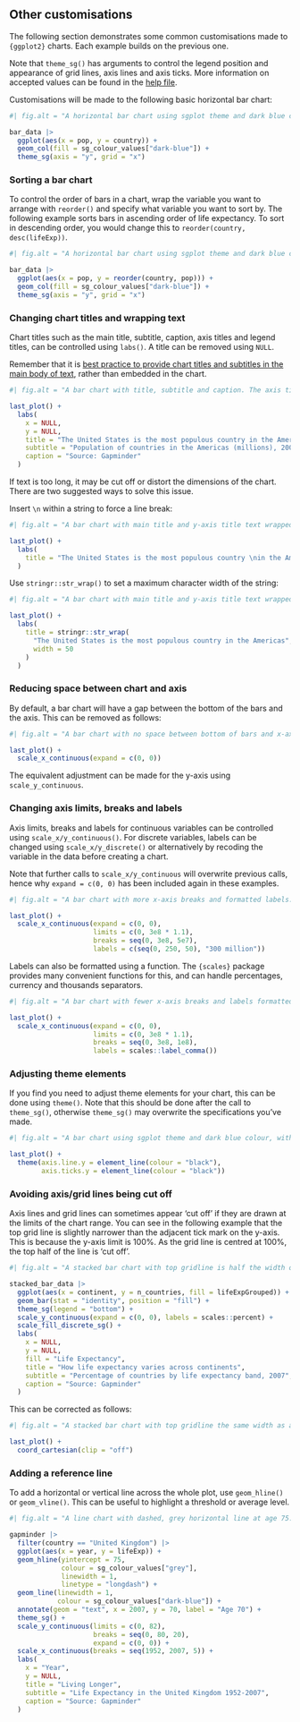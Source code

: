 ## Other customisations

The following section demonstrates some common customisations made to `{ggplot2}` charts. Each example builds on the previous one.

Note that `theme_sg()` has arguments to control the legend position and appearance of grid lines, axis lines and axis ticks. More information on accepted values can be found in the [help file](../reference/theme_sg.html).

Customisations will be made to the following basic horizontal bar chart:

```r
#| fig.alt = "A horizontal bar chart using sgplot theme and dark blue colour."

bar_data |>
  ggplot(aes(x = pop, y = country)) +
  geom_col(fill = sg_colour_values["dark-blue"]) +
  theme_sg(axis = "y", grid = "x")
```


### Sorting a bar chart

To control the order of bars in a chart, wrap the variable you want to arrange with `reorder()` and specify what variable you want to sort by. The following example sorts bars in ascending order of life expectancy. To sort in descending order, you would change this to `reorder(country, desc(lifeExp))`.

```r
#| fig.alt = "A horizontal bar chart using sgplot theme and dark blue colour with bars sorted in decreasing order by population."

bar_data |>
  ggplot(aes(x = pop, y = reorder(country, pop))) +
  geom_col(fill = sg_colour_values["dark-blue"]) +
  theme_sg(axis = "y", grid = "x")
```


### Changing chart titles and wrapping text

Chart titles such as the main title, subtitle, caption, axis titles and legend titles, can be controlled using `labs()`. A title can be removed using `NULL`.

Remember that it is [best practice to provide chart titles and subtitles in the main body of text](https://analysisfunction.civilservice.gov.uk/policy-store/data-visualisation-charts/#section-5), rather than embedded in the chart. 

```r
#| fig.alt = "A bar chart with title, subtitle and caption. The axis titles have been removed. The main title is too long and the end is cut off."

last_plot() +
  labs(
    x = NULL,
    y = NULL,
    title = "The United States is the most populous country in the Americas",
    subtitle = "Population of countries in the Americas (millions), 2007",
    caption = "Source: Gapminder"
  )
```

If text is too long, it may be cut off or distort the dimensions of the chart. There are two suggested ways to solve this issue.

Insert `\n` within a string to force a line break:

```r
#| fig.alt = "A bar chart with main title and y-axis title text wrapped onto two lines."

last_plot() +
  labs(
    title = "The United States is the most populous country \nin the Americas"
  )
```

Use `stringr::str_wrap()` to set a maximum character width of the string:

```r
#| fig.alt = "A bar chart with main title and y-axis title text wrapped onto two lines."

last_plot() +
  labs(
    title = stringr::str_wrap(
      "The United States is the most populous country in the Americas",
      width = 50
    )
  )
```


### Reducing space between chart and axis

By default, a bar chart will have a gap between the bottom of the bars and the axis. This can be removed as follows:

```r
#| fig.alt = "A bar chart with no space between bottom of bars and x-axis."

last_plot() + 
  scale_x_continuous(expand = c(0, 0))
```

The equivalent adjustment can be made for the y-axis using `scale_y_continuous`.


### Changing axis limits, breaks and labels

Axis limits, breaks and labels for continuous variables can be controlled using `scale_x/y_continuous()`. For discrete variables, labels can be changed using `scale_x/y_discrete()` or alternatively by recoding the variable in the data before creating a chart.

Note that further calls to `scale_x/y_continuous` will overwrite previous calls, hence why `expand = c(0, 0)` has been included again in these examples.

```r
#| fig.alt = "A bar chart with more x-axis breaks and formatted labels. The last label is suffixed with 'million'."

last_plot() +
  scale_x_continuous(expand = c(0, 0),
                     limits = c(0, 3e8 * 1.1),
                     breaks = seq(0, 3e8, 5e7),
                     labels = c(seq(0, 250, 50), "300 million"))
```

Labels can also be formatted using a function. The `{scales}` package provides many convenient functions for this, and can handle percentages, currency and thousands separators. 

```r
#| fig.alt = "A bar chart with fewer x-axis breaks and labels formatted with comma thousands separators."

last_plot() +
  scale_x_continuous(expand = c(0, 0),
                     limits = c(0, 3e8 * 1.1),
                     breaks = seq(0, 3e8, 1e8),
                     labels = scales::label_comma())
```


### Adjusting theme elements

If you find you need to adjust theme elements for your chart, this can be done using `theme()`. Note that this should be done after the call to `theme_sg()`, otherwise `theme_sg()` may overwrite the specifications you've made.

```r
#| fig.alt = "A bar chart using sgplot theme and dark blue colour, with y-axis lines and ticks coloured black."

last_plot() +
  theme(axis.line.y = element_line(colour = "black"),
        axis.ticks.y = element_line(colour = "black"))
```


### Avoiding axis/grid lines being cut off

Axis lines and grid lines can sometimes appear 'cut off' if they are drawn at the limits of the chart range. You can see in the following example that the top grid line is slightly narrower than the adjacent tick mark on the y-axis. This is because the y-axis limit is 100%. As the grid line is centred at 100%, the top half of the line is 'cut off'.

```r
#| fig.alt = "A stacked bar chart with top gridline is half the width of the adjoining tick mark and other grid lines."

stacked_bar_data |>
  ggplot(aes(x = continent, y = n_countries, fill = lifeExpGrouped)) +
  geom_bar(stat = "identity", position = "fill") +
  theme_sg(legend = "bottom") +
  scale_y_continuous(expand = c(0, 0), labels = scales::percent) +
  scale_fill_discrete_sg() +
  labs(
    x = NULL,
    y = NULL,
    fill = "Life Expectancy",
    title = "How life expectancy varies across continents",
    subtitle = "Percentage of countries by life expectancy band, 2007",
    caption = "Source: Gapminder"
  )
```

This can be corrected as follows:

```r
#| fig.alt = "A stacked bar chart with top gridline the same width as adjoining tick mark and other grid lines."

last_plot() + 
  coord_cartesian(clip = "off")
```


### Adding a reference line

To add a horizontal or vertical line across the whole plot, use `geom_hline()` or `geom_vline()`. This can be useful to highlight a threshold or average level.

```r
#| fig.alt = "A line chart with dashed, grey horizontal line at age 75."

gapminder |>
  filter(country == "United Kingdom") |>
  ggplot(aes(x = year, y = lifeExp)) +
  geom_hline(yintercept = 75, 
             colour = sg_colour_values["grey"],
             linewidth = 1, 
             linetype = "longdash") +
  geom_line(linewidth = 1, 
            colour = sg_colour_values["dark-blue"]) +
  annotate(geom = "text", x = 2007, y = 70, label = "Age 70") +
  theme_sg() +
  scale_y_continuous(limits = c(0, 82),
                     breaks = seq(0, 80, 20),
                     expand = c(0, 0)) +
  scale_x_continuous(breaks = seq(1952, 2007, 5)) +
  labs(
    x = "Year",
    y = NULL,
    title = "Living Longer",
    subtitle = "Life Expectancy in the United Kingdom 1952-2007",
    caption = "Source: Gapminder"
  )
```

